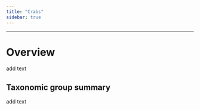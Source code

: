 ```yaml
---
title: "Crabs"
sidebar: true  
---
```


-------------

# Overview

add text

## Taxonomic group summary

add text

